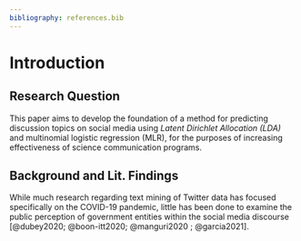 ```yaml
---
bibliography: references.bib
---
```


# Introduction

## Research Question

This paper aims to develop the foundation of a method for predicting discussion topics on social media using *Latent Dirichlet Allocation (LDA)* and multinomial logistic regression (MLR), for the purposes of increasing effectiveness of science communication programs.

## Background and Lit. Findings

While much research regarding text mining of Twitter data has focused specifically on the COVID-19 pandemic, little has been done to examine the public perception of government entities within the social media discourse [@dubey2020; @boon-itt2020; @manguri2020 ; @garcia2021].
